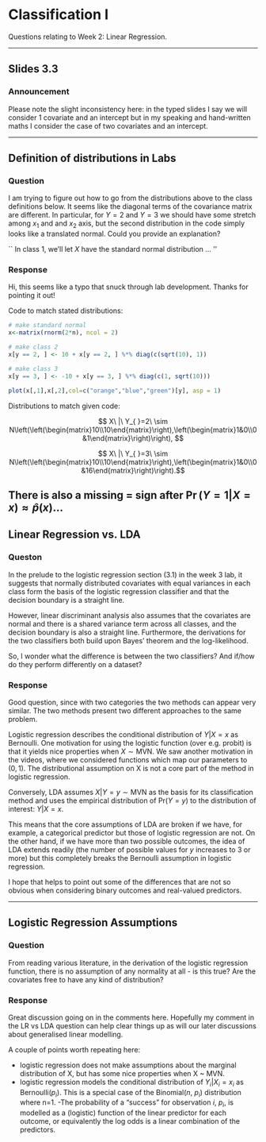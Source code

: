 # Classification I

Questions relating to Week 2: Linear Regression.

-------------------------------------------------------------------------------- 

## Slides 3.3

### Announcement 

Please note the slight inconsistency here: in the typed slides I say we will consider 1 covariate and an intercept but in my speaking and hand-written maths I consider the case of two covariates and an intercept.


-------------------------------------------------------------------------------- 

## Definition of distributions in Labs

### Question 

I am trying to figure out how to go from the distributions above to the class definitions below. It seems like the diagonal terms of the covariance matrix are different. In particular, for  $Y=2$ and $Y=3$ we should have some stretch among $x_1$ and and $x_2$ axis, but the second distribution in the code simply looks like a translated normal. Could you provide an explanation? 

`` In class 1, we'll let $X$ have the standard normal distribution ... '' 

### Response 

Hi, this seems like a typo that snuck through lab development. Thanks for pointing it out!  

Code to match stated distributions: 

```r
# make standard normal
x<-matrix(rnorm(2*n), ncol = 2)

# make class 2
x[y == 2, ] <- 10 + x[y == 2, ] %*% diag(c(sqrt(10), 1))

# make class 3
x[y == 3, ] <- -10 + x[y == 3, ] %*% diag(c(1, sqrt(10)))

plot(x[,1],x[,2],col=c("orange","blue","green")[y], asp = 1)
``` 

Distributions to match given code: 

$$ X\ |\ Y_{ }=2\ \sim N\left(\left(\begin{matrix}10\\10\end{matrix}\right),\left(\begin{matrix}1&0\\0&1\end{matrix}\right)\right), $$

$$ X\ |\ Y_{ }=3\ \sim N\left(\left(\begin{matrix}10\\10\end{matrix}\right),\left(\begin{matrix}1&0\\0&16\end{matrix}\right)\right).$$  

There is also a missing $=$ sign after $\Pr(Y = 1 | X = x) \approx \hat p(x) ...$
--------------------------------------------------------------------------------

## Linear Regression vs. LDA 

### Queston 

In the prelude to the logistic regression section (3.1) in the week 3 lab, it suggests that normally distributed covariates with equal variances in each class form the basis of the logistic regression classifier and that the decision boundary is a straight line.

However, linear discriminant analysis also assumes that the covariates are normal and there is a shared variance term across all classes, and the decision boundary is also a straight line. Furthermore, the derivations for the two classifiers both build upon Bayes' theorem and the log-likelihood. 

So, I wonder what the difference is between the two classifiers? And if/how do they perform differently on a dataset?

### Response 

Good question, since with two categories the two methods can appear very similar. The two methods present two different approaches to the same problem. 

Logistic regression describes the conditional distribution of $Y|X=x$ as Bernoulli.  One motivation for using the logistic function (over e.g. probit) is that it yields nice properties when $X\sim \text{MVN}$. We saw another motivation in the videos, where we considered functions which map our parameters to $(0,1)$. The distributional assumption on X is not a core part of the method in logistic regression. 

Conversely, LDA assumes $X|Y=y \sim \text{MVN}$ as the basis for its classification method and uses the empirical distribution of $\text{Pr}(Y=y)$ to the distribution of interest: $Y|X=x$. 

This means that the core assumptions of LDA are broken if we have, for example, a categorical predictor but those of logistic regression are not. On the other hand, if we have more than two possible outcomes, the idea of LDA extends readily (the number of possible values for $y$ increases to 3 or more) but this completely breaks the Bernoulli assumption in logistic regression. 

I hope that helps to point out some of the differences that are not so obvious when considering binary outcomes and real-valued predictors.

--------------------------------------------------------------------------------

## Logistic Regression Assumptions 

### Question 

From reading various literature, in the derivation of the logistic regression function, there is no assumption of any normality at all - is this true? Are the covariates free to have any kind of distribution? 

### Response 

Great discussion going on in the comments here. Hopefully my comment in the LR vs LDA question can help clear things up as will our later discussions about generalised linear modelling. 

A couple of points worth repeating here: 

- logistic regression does not make assumptions about the marginal distribution of X, but has some nice properties when X ~ MVN. 
- logistic regression models the conditional distribution of $Y_i|X_i=x_i$ as Bernoulli($p_i$). This is a special case of the Binomial($n$, $p_i$) distribution where n=1. 
-The probability of a "success" for observation $i$, $p_i$, is modelled as a (logistic) function of the linear predictor for each outcome, or equivalently the log odds is a linear combination of the predictors. 





